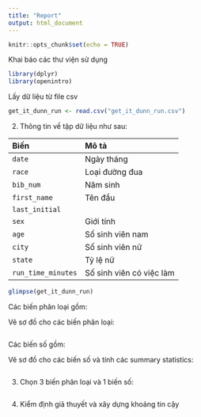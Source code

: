 ```yaml
---
title: "Report"
output: html_document
---
```


```r
knitr::opts_chunk$set(echo = TRUE)
```

Khai báo các thư viện sử dụng

```r
library(dplyr)
library(openintro)
```

Lấy dữ liệu từ file csv

```r
get_it_dunn_run <- read.csv("get_it_dunn_run.csv")
```

2. Thông tin về tập dữ liệu như sau:

| Biến                          |  Mô tả
|:----------------|:--------------------------------
|`date`                       | Ngày tháng
|`race`                       | Loại đường đua
|`bib_num`                    | Năm sinh
|`first_name                 `| Tên đầu
|`last_initial`               | 
|`sex`                        | Giới tính
|`age`                        | Số sinh viên nam
|`city`                       | Số sinh viên nữ
|`state`                      | Tỷ lệ nữ
|`run_time_minutes `          | Số sinh viên có việc làm

```r
glimpse(get_it_dunn_run)
```
Các biến phân loại gồm:


Vẽ sơ đồ cho các biến phân loại:

```r

```

Các biến số gồm:


Vẽ sơ đồ cho các biến số và tính các summary statistics:

```r

```

3. Chọn 3 biến phân loại và 1 biến số:


```r

```

4. Kiểm định giả thuyết và xây dựng khoảng tin cậy

```r

```

